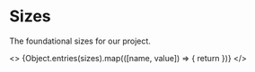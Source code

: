 


<Meta title="Sizes" />

# Sizes

<p>The foundational sizes for our project.</p>

<>
{Object.entries(sizes).map(([name, value]) => {
   return <SizeBlock key={value} size={value} />
})}
</>
